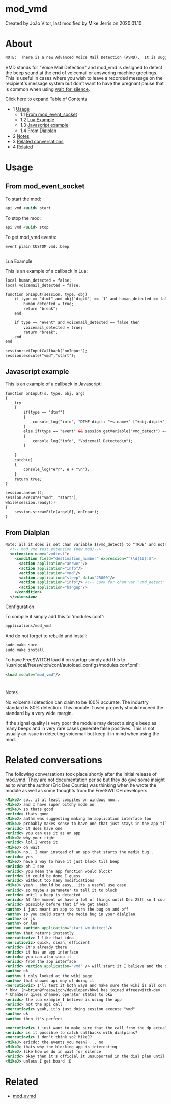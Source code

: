 
# mod_vmd 

 Created by  João Vitor, last modified by  Mike Jerris on 2020.01.10

# About

```xml
NOTE:  There is a new Advanced Voice Mail Detection (AVMD).  It is suggested that you use mod_avmd rather than this (mod_vmd).  mod_vmd is deprecated and will be removed in a future version.
```

VMD stands for "Voice Mail Detection" and mod\_vmd is designed to detect the beep sound at the end of voicemail or answering machine greetings. This is useful in cases where you wish to leave a recorded message on the recipient's message system but don't want to have the pregnant pause that is common when using [wait\_for\_silence](https://wiki.freeswitch.org/wiki/Misc.%5FDialplan%5FTools%5Fwait%5Ffor%5Fsilence "Misc. Dialplan Tools wait for silence").

Click here to expand Table of Contents

* 1 [Usage](#usage)  
   * 1.1 [From mod\_event\_socket](#from-mod_event_socket)  
   * 1.2 [Lua Example](#--)  
   * 1.3 [Javascript example](#javascript-example)  
   * 1.4 [From Dialplan](#from-dialplan)
* 2 [Notes](#--)
* 3 [Related conversations](#related-conversations)
* 4 [Related](#related)

# Usage

## From mod_event_socket

To start the mod:

```xml
api vmd <uuid> start
```

To stop the mod:

```xml
api vmd <uuid> stop
```

To get mod\_vmd events:

```xml
event plain CUSTOM vmd::beep
```

##   
Lua Example

This is an example of a callback in Lua:

```xml
local human_detected = false;
local voicemail_detected = false;

function onInput(session, type, obj)
    if type == "dtmf" and obj['digit'] == '1' and human_detected == false then
        human_detected = true;
        return "break";
    end

    if type == "event" and voicemail_detected == false then
        voicemail_detected = true;
        return "break";
    end
end

session:setInputCallback("onInput");
session:execute("vmd","start");

```

## Javascript example

This is an example of a callback in Javascript:

```xml
function onInput(s, type, obj, arg)
{
	try
	{
		if(type == "dtmf")
		{
			console_log("info", "DTMF digit: "+s.name+" ["+obj.digit+"] len ["+obj.duration+"]\n");
		}
		else if(type == "event" && session.getVariable("vmd_detect") == "TRUE")
		{
			console_log("info", "Voicemail Detected\n");
		}
		
	}
	catch(e)
	{
		console_log("err", e + "\n");
	}
	return true;
}

session.answer();
session.execute("vmd", "start");
while(session.ready())
{
	session.streamFile(argv[0], onInput);
}
```

## From Dialplan

```xml
Note: all it does is set chan variable ${vmd_detect} to "TRUE" and nothing else, so don't rely on this for acting quickly if a beep is detected.
  <!-- mod_vmd test extension (new mod)-->
  <extension name="vmdtest">
    <condition field="destination_number" expression="^(\d{10})$">
      <action application="answer"/>
      <action application="info"/>
      <action application="vmd"/>
      <action application="sleep" data="25000"/>
      <action application="info"/> <!-- Look for chan var "vmd_detect" here -->
      <action application="hangup"/>
    </condition>
  </extension>
```

  
Configuration

To compile it simply add this to 'modules.conf':

```xml
applications/mod_vmd
```

  
And do not forget to rebuild and install:

```xml
sudo make sure
sudo make install
```

To have FreeSWITCH load it on startup simply add this to '/usr/local/freeswitch/conf/autoload\_configs/modules.conf.xml':

```xml
<load module="mod_vmd"/>
```

#   
Notes

No voicemail detection can claim to be 100% accurate. The industry standard is 80% detection. This module if used properly should exceed the standard by a very wide margin.

If the signal quality is very poor the module may detect a single beep as many beeps and in very rare cases generate false positives. This is not usually an issue in detecting voicemail but keep it in mind when using the mod.

# Related conversations

The following conversations took place shortly after the initial release of mod\_vmd. They are not documentation per se but they do give some insight as to what the author (Eric Des Courtis) was thinking when he wrote the module as well as some thoughts from the FreeSWITCH developers.

```xml
<MikeJ> so.. it at least compiles on windows now..
<MikeJ> and I have super bitchy mode on
<MikeJ> so thats good
<ericdc> thats good
<MikeJ> anthm was suggesting making an application interface too
<MikeJ> probably makes sense to have one that just stays in the app till it gets the beep
<ericdc> it does have one
<ericdc> you can use it as an app
<MikeJ> why your right
<ericdc> lol I wrote it
<MikeJ> oh wait
<MikeJ> no.. I mean instead of an app that starts the media bug..
<ericdc> yes
<MikeJ> have a way to have it just block till beep
<ericdc> oh I see
<ericdc> you mean the app function would block?
<ericdc> it could be done I guess
<ericdc> without too many modifications
<MikeJ> yeah.. should be easy.. its a useful use case
<ericdc> so maybe a parameter to tell it to block
<ericdc> until a beep is detected
<ericdc> At the moment we have a lot of things until Dec 25th so I could add it before the new year?
<ericdc> possibly before that if we get ahead
<anthm> i just meant an app to turn the bug on and off
<anthm> so you could start the media bug in your dialplan
<anthm> or js
<anthm> or lua
<anthm> <action application="start_vm_detect"/>
<anthm> that returns instantly
<mercutioviz> I like that idea
<mercutioviz> quick, clean, efficient
<ericdc> It's already there
<ericdc> it has an app interface
<ericdc> you can also stop it
<ericdc> from the app interface
<ericdc> <action application="vmd" /> will start it I believe and the same command with the stop parameter will stop it
<anthm> ok
<anthm> i only looked at the wiki page
<anthm> that showed api way of doing it
<mercutioviz> I'll test it both ways and make sure the wiki is all correct
* bkw_ (n=brian@freeswitch/developer/bkw) has joined #freeswitch-dev
* ChanServ gives channel operator status to bkw_
<ericdc> the lua example I believe is using the app
<ericdc> not the api call
<mercutioviz> yeah, it's just doing session execute "vmd"
<anthm> ok
<anthm> then it's perfect

<mercutioviz> i just want to make sure that the call from the dp actually works, then we'll iron out the callback thingy
<ericdc> is it possible to catch callbacks with dialplans?
<mercutioviz> i don't think so? MikeJ?
<MikeJ> ericdc: the events you mean? ... no
<MikeJ> thats why the blocking app is interesting
<MikeJ> like how we do in wait for silence
<ericdc> okay then it's official it unsupported in the dial plan until I add it which is before the end of the month
<MikeJ> unless I get board :D
```

  
# Related

* [mod\_avmd](mod_av_27591638.mdx#see-also)


